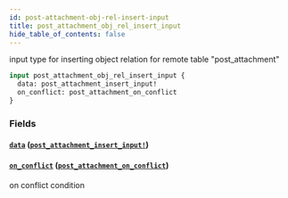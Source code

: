 ```yaml
---
id: post-attachment-obj-rel-insert-input
title: post_attachment_obj_rel_insert_input
hide_table_of_contents: false
---
```


input type for inserting object relation for remote table "post_attachment"

```graphql
input post_attachment_obj_rel_insert_input {
  data: post_attachment_insert_input!
  on_conflict: post_attachment_on_conflict
}
```

### Fields

#### [`data`](#) ([`post_attachment_insert_input!`](../inputs/post-attachment-insert-input))

#### [`on_conflict`](#) ([`post_attachment_on_conflict`](../inputs/post-attachment-on-conflict))

on conflict condition
